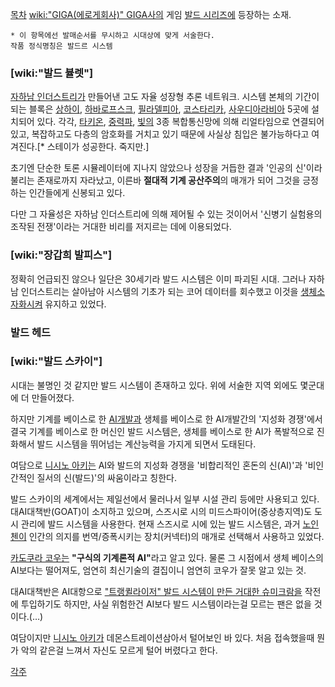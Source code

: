 [[목차]]
[[wiki:"GIGA(에로게회사)" GIGA]]사의 게임 [[발드 시리즈]]에 등장하는 소재.

 * 이 항목에선 발매순서를 무시하고 시대상에 맞게 서술한다.
 작품 정식명칭은 발드르 시스템

=== [wiki:"발드 뷸렛"] ===
[[자하남 인더스트리]]가 만들어낸 고도 자율 성장형 추론 네트워크.
시스템 본체의 기간이 되는 블록은 [[상하이]], [[하바로프스크]], [[필라델피아]], [[코스타리카]], [[사우디아라비아]] 5곳에 설치되어 있다. 각각, [[타키온]], [[중력]]파, [[빛]]의 3종 복합통신망에 의해 리얼타임으로 연결되어 있고, 복잡하고도 다층의 암호화를 거치고 있기 때문에 사실상 침입은 불가능하다고 여겨진다.[* 스테이가 성공한다. 죽지만.]

초기엔 단순한 토론 시뮬레이터에 지나지 않았으나 성장을 거듭한 결과 '인공의 신'이라 불리는 존재로까지 자라났고, 이른바 '''절대적 기계 공산주의'''의 매개가 되어 그것을 긍정하는 인간들에게 신봉되고 있다. 

다만 그 자율성은 자하남 인더스트리에 의해 제어될 수 있는 것이어서 '신병기 실험용의 조작된 전쟁'이라는 거대한 비리를 저지르는 데에 이용되었다.

=== [wiki:"장갑희 발피스"] ===
정확히 언급되진 않으나 일단은 30세기라 발드 시스템은 이미 파괴된 시대. 그러나 자하남 인더스트리는 살아남아 시스템의 기초가 되는 코어 데이터를 회수했고 이것을 [[생체소자]]화시켜 유지하고 있었다. 

=== 발드 헤드 ===

=== [wiki:"발드 스카이"] ===
시대는 불명인 것 같지만 발드 시스템이 존재하고 있다. 위에 서술한 지역 외에도 몇군대에 더 만들어졌다. 

하지만 기계를 베이스로 한 [[AI]]개발과 생체를 베이스로 한 AI개발간의 '지성화 경쟁'에서 결국 기계를 베이스로 한 머신인 발드 시스템은, 생체를 베이스로 한 AI가 폭발적으로 진화해서 발드 시스템을 뛰어넘는 계산능력을 가지게 되면서 도태된다. 

여담으로 [[니시노 아키]]는 AI와 발드의 지성화 경쟁을 '비합리적인 혼돈의 신(AI)'과 '비인간적인 질서의 신(발드)'의 싸움이라고 칭한다.

발드 스카이의 세계에서는 제일선에서 물러나서 일부 시설 관리 등에만 사용되고 있다. 대AI대책반(GOAT)이 소지하고 있으며, 스즈시로 시의 미드스파이어(중상층지역)도 도시 관리에 발드 시스템을 사용한다. 현재 스즈시로 시에 있는 발드 시스템은, 과거 [[노인첸]]이 인간의 의지를 번역/증폭시키는 장치(커넥터)의 매개로 선택해서 사용하고 있었다. 

[[카도쿠라 코우]]는 '''"구식의 기계론적 AI"'''라고 알고 있다. 물론 그 시점에서 생체 베이스의 AI보다는 떨어져도, 엄연히 최신기술의 결집이니 엄연히 코우가 잘못 알고 있는 것.

대AI대책반은 AI대항으로 [["트랭퀼라이저" 발드 시스템이 만든 거대한 슈미크람]]을 작전에 투입하기도 하지만, 사실 위험한건 AI보다 발드 시스템이라는걸 모르는 팬은 없을 것이다.(…) 

여담이지만 [[니시노 아키]]가 데몬스트레이션삼아서 털어보인 바 있다. 처음 접속했을때 뭔가 악의 같은걸 느껴서 자신도 모르게 털어 버렸다고 한다.

[[각주]]
